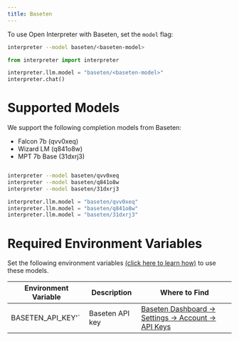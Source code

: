```yaml
---
title: Baseten
---
```


To use Open Interpreter with Baseten, set the `model` flag:

<CodeGroup>

```bash Terminal
interpreter --model baseten/<baseten-model>
```

```python Python
from interpreter import interpreter

interpreter.llm.model = "baseten/<baseten-model>"
interpreter.chat()
```

</CodeGroup>

# Supported Models

We support the following completion models from Baseten:

- Falcon 7b (qvv0xeq)
- Wizard LM (q841o8w)
- MPT 7b Base (31dxrj3)

<CodeGroup>

```bash Terminal

interpreter --model baseten/qvv0xeq
interpreter --model baseten/q841o8w
interpreter --model baseten/31dxrj3


```

```python Python
interpreter.llm.model = "baseten/qvv0xeq"
interpreter.llm.model = "baseten/q841o8w"
interpreter.llm.model = "baseten/31dxrj3"


```

</CodeGroup>

# Required Environment Variables

Set the following environment variables [(click here to learn how)](https://chat.openai.com/share/1062cdd8-62a1-4aa8-8ec9-eca45645971a) to use these models.

| Environment Variable | Description     | Where to Find                                                                                            |
| -------------------- | --------------- | -------------------------------------------------------------------------------------------------------- |
| BASETEN_API_KEY'`    | Baseten API key | [Baseten Dashboard -> Settings -> Account -> API Keys](https://app.baseten.co/settings/account/api_keys) |
